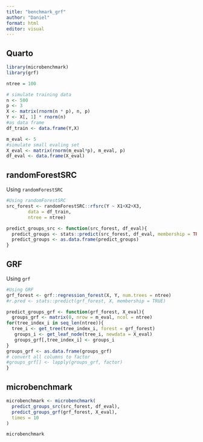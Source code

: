 ```yaml
---
title: "benchmark_grf"
author: "Daniel"
format: html
editor: visual
---
```


## Quarto

```r
library(microbenchmark)
library(grf)
```

```r
ntree = 100
```

```r
# simulate training data
n <- 500
p <- 3
X <- matrix(rnorm(n * p), n, p)
Y <- X[, 1] * rnorm(n)
#as data frame
df_train <- data.frame(Y,X)
```

```r
m_eval <- 5
#simulate small evaling set 
X_eval <- matrix(rnorm(m_eval*p), m_eval, p)
df_eval <- data.frame(X_eval)
```

## randomForestSRC

Using `randomForestSRC`

```r
#Using randomForestSRC
src_forest <- randomForestSRC::rfsrc(Y ~ X1+X2+X3,
        data = df_train,
        ntree = ntree)
```

```r
predict_groups_src <- function(src_forest, df_eval){
  predict_groups <- stats::predict(src_forest, df_eval, membership = TRUE)$membership 
  predict_groups <- as.data.frame(predict_groups)
}
```

## GRF

Using `grf`

```r
#Using GRF
grf_forest <- grf::regression_forest(X, Y, num.trees = ntree)
#r.pred <- stats::predict(grf_forest, X, membership = TRUE)
```

```r
predict_groups_grf <- function(grf_forest, X_eval){
  groups_grf <- matrix(0, nrow = m_eval, ncol = ntree)
for(tree_index_i in seq_len(ntree)){
  tree_i <- get_tree(tree_index_i, forest = grf_forest)
   groups_i <- get_leaf_node(tree_i, newdata = X_eval)
   groups_grf[,tree_index_i] <- groups_i
}
groups_grf <- as.data.frame(groups_grf)
# convert all columns to factor
#groups_grf[] <- lapply(groups_grf, factor)
}
```

## microbenchmark

```r
microbenchmark <- microbenchmark(
  predict_groups_src(src_forest, df_eval),
  predict_groups_grf(grf_forest, X_eval),
  times = 10
)
```

```r
microbenchmark
```
